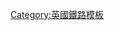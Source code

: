 {{Navbox
|name = 城市線 (默西鐵路)
|titlestyle = background:#ee1c25; color:#ffffff
|title = [[默西铁路|<span style="color:#ffffff">默西铁路</span>]][[城市線 (默西鐵路)|<span style="color:#ffffff">城市线</span>]]
|state = {{{state|autocollapse}}}
|listclass = hlist
|image = 
|groupstyle= background:#ee1c25; color:#FFFFFF;

|group1= 主线
|list1 =
* [[利物浦莱姆街站]]
* [[边山站]]（Edge Hill）
* [[威福特里科技园区站]]（Wavertree Technology Park）

|group2= 沃灵顿/曼彻斯特支线
|list2 =
* [[莫斯利山站]]（Mossley Hill）
* [[西阿勒顿站]]（West Allerton）
* [[利物浦南大道站]]（Liverpool South Parkway）
* [[亨特十字站]]（Hunts Cross）
* [[海尔沃德站]]（Halewood） 
* [[休格林站]]（Hough Green）
* [[沃灵顿中央站]]（Warrington Central）
* [[帕德门站]]（Padgate）
* [[伯奇伍德站]]（Birchwood）
* [[格莱斯布鲁克站]]（Glazebrook）
* [[厄兰姆站]]（Irlam）
* [[弗里克斯顿站]]（Flixton）
* [[查森路站]]（Chassen Road）
* [[乌姆斯顿站]]（Urmston）
* [[汉弗莱公园站]]（Humphrey Park）
* [[特拉福德公园站]]（Trafford Park）
* [[迪恩门站]]（Deansgate）
* [[曼彻斯特牛津路站]]（Manchester Oxford Road）

|group3= 威根/布莱克浦支线
|list3 =
* [[布罗德格林站]]（Broad Green）
* [[洛比站]]（Roby）
* [[海顿站]]（Huyton）
* [[普雷斯科特站]]（Prescot）
* [[艾克雷斯顿公园站]]（Eccleston Park）
* [[塔图黑斯站]]（Thatto Heath）
* [[圣海伦斯中央车站]]（St Helens Central）
* [[加斯沃德站]]（Garswood）
* [[布林站]]（Bryn）
* [[威根西北站]]（Wigan North Western）
* [[尤克斯顿伯肖道站]]（Euxton Balshaw Lane）
* [[莱兰站]]（Leyland）
* [[普雷斯顿站]]（Preston）
* [[科克汉姆&韦斯特汉姆站]]（Kirkham & Westham）
* [[波尔顿勒菲德站]]（Poulton-le-Fylde）
* [[布莱克浦北站]]（Blackpool North）

|group4= 牛顿－威勒斯支线
|list4 =
* [[威斯顿站]]（Whiston）
* [[雨山站]]（Rainhill）
* [[利格林站]]（Lea Green）
* [[圣海伦斯中转站]]（St Helens Junction）
* [[伯爵镇站]]（Earlestown）
* [[牛顿－威勒斯站]]（Newton-le-Willows）

|group5= 牛顿－威勒斯/曼彻斯特维多利亚支线
|list5 =
* [[帕特里克罗夫特站]]（Patricroft）
* [[艾克雷斯站]]（Eccles）
* [[曼彻斯特维多利亚站]]（Manchester Victoria）

|group6= 牛顿－威勒斯/曼彻斯特机场支线
|list6 =
* [[曼彻斯特牛津路站]]（Manchester Oxford Road）
* [[曼彻斯特皮卡迪利站]]（Manchester Piccadilly）
* [[曼彻斯特机场站]]（Manchester Airport）}}<noinclude>
{{collapsible option}}
[[Category:英國鐵路模板]]
</noinclude>